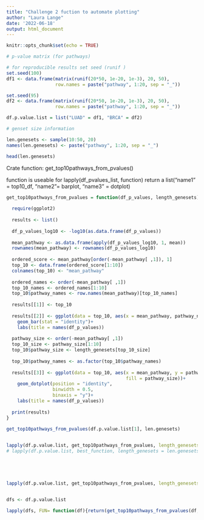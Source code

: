 ```yaml
---
title: "Challenge 2 fuction to automate plotting"
author: "Laura Lange"
date: '2022-06-18'
output: html_document
---
```


```r
knitr::opts_chunk$set(echo = TRUE)
```

```r
# p-value matrix (for pathways)

# for reproducible results set seed (runif )
set.seed(100)
df1 <- data.frame(matrix(runif(20*50, 1e-20, 1e-3), 20, 50),
                  row.names = paste("pathway", 1:20, sep = "_"))

set.seed(95)
df2 <- data.frame(matrix(runif(20*50, 1e-20, 1e-3), 20, 50),
                  row.names = paste("pathway", 1:20, sep = "_"))

df.p.value.list = list("LUAD" = df1, "BRCA" = df2)

# genset size information 

len.genesets <- sample(10:50, 20)
names(len.genesets) <- paste("pathway", 1:20, sep = "_")

head(len.genesets)
```

Crate function: get_top10pathways_from_pvalues()

function is useable for lapply(df_pvalues_list, function)
return a list("name1" = top10_df, "name2"= barplot, "name3" = dotplot)

```r
get_top10pathways_from_pvalues = function(df_p_values, length_genesets) {
  
  require(ggplot2)
  
  results <- list()
    
  df_p_values_log10 <- -log10(as.data.frame(df_p_values))
    
  mean_pathway <- as.data.frame(apply(df_p_values_log10, 1, mean))
  rownames(mean_pathway) <- rownames(df_p_values_log10)
  
  ordered_score <- mean_pathway[order(-mean_pathway[ ,1]), 1]
  top_10 <- data.frame(ordered_score[1:10])
  colnames(top_10) <- "mean_pathway"
  
  ordered_names <- order(-mean_pathway[ ,1])
  top_10_names <- ordered_names[1:10]
  top_10$pathway_names <- row.names(mean_pathway)[top_10_names]
  
  results[[1]] <- top_10
  
  results[[2]] <- ggplot(data = top_10, aes(x = mean_pathway, pathway_names))+
    geom_bar(stat = "identity")+
    labs(title = names(df_p_values))
  
  pathway_size <- order(-mean_pathway[ ,1])
  top_10_size <- pathway_size[1:10]
  top_10$pathway_size <- length_genesets[top_10_size]
  
  top_10$pathway_names <- as.factor(top_10$pathway_names)
  
  results[[3]] <- ggplot(data = top_10, aes(x = mean_pathway, y = pathway_names,
                                            fill = pathway_size))+
    geom_dotplot(position = "identity",
                 binwidth = 0.5,
                 binaxis = "y")+
    labs(title = names(df_p_values))
  
  print(results)
}
```

```r
get_top10pathways_from_pvalues(df.p.value.list[1], len.genesets)
                               
```

```r

lapply(df.p.value.list, get_top10pathways_from_pvalues, length_genesets = len.genesets)
# lapply(df.p.value.list, best_function, length_genesets = len.genesets)





lapply(df.p.value.list, get_top10pathways_from_pvalues, length_genesets = len.genesets)


dfs <- df.p.value.list

lapply(dfs, FUN= function(df){return(get_top10pathways_from_pvalues(df, len.genesets))})
```

